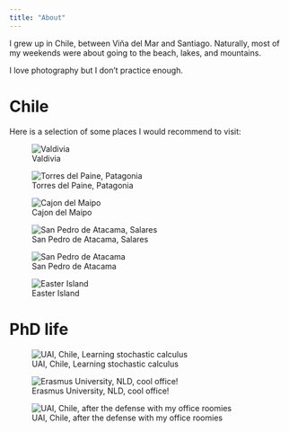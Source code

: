 ```yaml
---
title: "About"
---
```


I grew up in Chile, between Viña del Mar and Santiago.
Naturally, most of my weekends were about going to the beach, lakes, and mountains.

I love photography but I don't practice enough.


# Chile 
Here is a selection of some places I would recommend to visit:

![Valdivia](sur.JPEG)

![Torres del Paine, Patagonia](cuernos.JPG)

![Cajon del Maipo](cajon.JPG)

![San Pedro de Atacama, Salares](san_pedro.JPEG)

![San Pedro de Atacama](san_pedro2.JPEG)

![Easter Island](pascua.JPEG)

# PhD life

![UAI, Chile, Learning stochastic calculus](uai_ito.JPEG)

![Erasmus University, NLD, cool office!](rsm.JPEG)

![UAI, Chile, after the defense with my office roomies](uai_phd.JPEG)